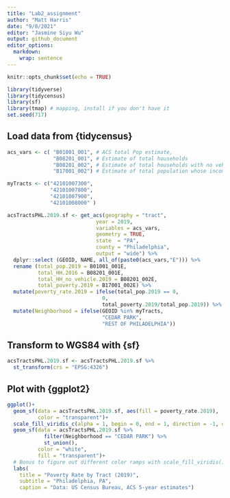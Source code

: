 ```yaml
---
title: "Lab2_assignment"
author: "Matt Harris"
date: "9/8/2021"
editor: "Jasmine Siyu Wu"
output: github_document
editor_options: 
  markdown: 
    wrap: sentence
---
```


```r
knitr::opts_chunk$set(echo = TRUE)
```


```r
library(tidyverse)
library(tidycensus)
library(sf)
library(tmap) # mapping, install if you don't have it
set.seed(717)
```


## Load data from {tidycensus}

```r
acs_vars <- c( "B01001_001", # ACS total Pop estimate,
               "B08201_001", # Estimate of total households
               "B08201_002", # Estimate of total households with no vehicles
               "B17001_002") # Estimate of total population whose income in the past 12 months below poverty level

myTracts <- c("42101007300", 
              "42101007800", 
              "42101007900", 
              "42101008000" )

acsTractsPHL.2019.sf <- get_acs(geography = "tract",
                             year = 2019,
                             variables = acs_vars,
                             geometry = TRUE,
                             state  = "PA",
                             county = "Philadelphia",
                             output = "wide") %>%
  dplyr::select (GEOID, NAME, all_of(paste0(acs_vars,"E"))) %>%
  rename (total_pop.2019 = B01001_001E,
          total_HH.2016 = B08201_001E,
          total_HH_no_vehicle.2019 = B08201_002E,
          total_poverty.2019 = B17001_002E) %>%
  mutate(poverty_rate.2019 = ifelse(total_pop.2019 == 0, 
                               0,
                               total_poverty.2019/total_pop.2019)) %>%
  mutate(Neighborhood = ifelse(GEOID %in% myTracts,
                               "CEDAR PARK",
                               "REST OF PHILADELPHIA"))
```


## Transform to WGS84 with {sf}

```r
acsTractsPHL.2019.sf <- acsTractsPHL.2019.sf %>% 
  st_transform(crs = "EPSG:4326")
```


## Plot with {ggplot2}

```r
ggplot()+
  geom_sf(data = acsTractsPHL.2019.sf, aes(fill = poverty_rate.2019),
          color = "transparent")+
  scale_fill_viridis_c(alpha = 1, begin = 0, end = 1, direction = -1, option = "D", aesthetics = "fill")+
  geom_sf(data = acsTractsPHL.2019.sf %>%
            filter(Neighborhood == "CEDAR PARK") %>%
            st_union(),
          color = "white",
          fill = "transparent")+
  # Bonus to figure out different color ramps with scale_fill_viridis()
  labs(
    title = "Poverty Rate by Tract (2019)",
    subtitle = "Philadelphia, PA",
    caption = "Data: US Census Bureau, ACS 5-year estimates")

```
